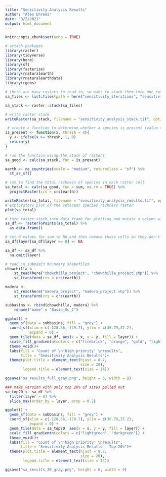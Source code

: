 ```yaml
---
title: "Sensitivity Analysis Results"
author: "Alex Ehrens"
date: "3/2/2021"
output: html_document
---
```


```r
knitr::opts_chunk$set(echo = TRUE)

# attach packages
library(raster) 
library(tidyverse)
library(here)
library(sf)
library(fasterize)
library(rnaturalearth)
library(rnaturalearthdata)
library(rgeos)
```

```r
# there are many rasters to read in, so want to stack them into one raster
sa_files <- list.files(path = here("sensitivity_iterations", "sensitivity_iterations"), pattern = "*tif", full.names = TRUE)

sa_stack <- raster::stack(sa_files)

# write raster stack
writeRaster(sa_stack, filename = "sensitivity_analysis_stack.tif", options = "INTERLEAVE=BAND", overwrite = TRUE)
```

```r
 # create a function to determine whether a species is present (value >0.6) or not in a given location
is_present <- function(x, thresh = 4){
  y <- ifelse(x >= thresh, 1, 0)
  return(y)
}

# run the function using the stack of rasters
sa_good <- calc(sa_stack, fun = is_present)

earth <- ne_countries(scale = "medium", returnclass = "sf") %>% 
  st_as_sf()

# sum to find the total richness of species in each raster cell
sa_total <- calc(sa_good, fun = sum, na.rm = TRUE) %>% 
  projectRaster(crs = crs(earth))

writeRaster(sa_total, filename = "sensitivity_analysis_results.tif", options = "INTERLEAVE=BAND", overwrite = TRUE)
# exploratory plot of the cetacean species richness raster
plot(sa_total)
```

```r
# turn raster stack into data frame for plotting and mutate a column with the sum of present species
sa_df <- rasterToPoints(sa_total) %>% 
  as.data.frame()

# set 0 values for sum to NA and then remove those cells so they don't show up on top of coastline map
sa_df$layer[sa_df$layer <= 0] <- NA

sa_df <- sa_df %>% 
  na.omit(layer)

# read in subbasin boundary shapefiles
chowchilla <-
    st_read(here("chowchilla_project", "chowchilla_project.shp")) %>% 
    st_transform(crs = crs(earth))

madera <-
    st_read(here("madera_project", "madera_project.shp")) %>% 
    st_transform(crs = crs(earth))

subbasins <- rbind(chowchilla, madera) %>%
    rename("name" = "Basin_Su_1")

ggplot() +
  geom_sf(data = subbasins, fill = "grey") +
  coord_sf(xlim = c(-120.56,-119.7), ylim = c(36.79,37.2),
           expand = 0) +
  geom_tile(data = sa_df, aes(x = x, y = y, fill = layer)) +
  scale_fill_gradientn(colors = c("firebrick", "orange", "gold", "lightgreen", "darkgreen")) +
  theme_void()+
  labs(fill = "Count of \n'high priority' \nresults",
       title = "Sensitivity Analysis Results")+
  theme(plot.title = element_text(hjust = 0.7,
                                  size = 20),
        legend.title = element_text(size = 14))

ggsave("sa_results_full_gray.png", height = 6, width = 9)

```

```r
### make version with only top 20% of sites pulled out
sa_top20 <- sa_df %>% 
  filter(layer > 0) %>% 
  slice_max(order_by = layer, prop = 0.2)

ggplot() +
  geom_sf(data = subbasins, fill = "grey") +
  coord_sf(xlim = c(-120.56,-119.7), ylim = c(36.79,37.2),
           expand = 0) +
  geom_tile(data = sa_top20, aes(x = x, y = y, fill = layer)) +
  scale_fill_gradientn(colors = c("lightgreen", "darkgreen")) +
  theme_void()+
  labs(fill = "Count of \n'high priority' \nresults",
       title = "Sensitivity Analysis Results - Top 20%")+
  theme(plot.title = element_text(hjust = 0.7,
                                  size = 20),
        legend.title = element_text(size = 14))

ggsave("sa_results_20_gray.png", height = 6, width = 9)
```

